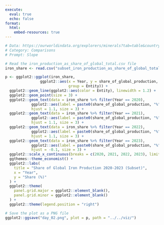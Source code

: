 ```yaml
---
execute:
  eval: true
  echo: false
format:
  html:
    embed-resources: true
---
```


```r
# Data: https://ourworldindata.org/explorers/minerals?tab=table&country=AUS~CHL~IND&Mineral=Iron&Metric=Production&Type=Smelter%2C+pig+iron&Share+of+global=true
# Category: Comparisons
# Prompt: Slope

# Read the iron_production_as_share_of_global_total.csv file
iron_share <- read.csv("subset_iron_production_as_share_of_global_total.csv", header = TRUE)

p <- ggplot2::ggplot(iron_share, 
                ggplot2::aes(x = Year, y = share_of_global_production,
                             group = Entity)) +
  ggplot2::geom_line(ggplot2::aes(color = Entity), linewidth = 1.2) +
  ggplot2::geom_point(size = 3) +
  ggplot2::geom_text(data = iron_share %>% filter(Year == 2020),
            ggplot2::aes(label = paste0(share_of_global_production, "%")),
            hjust = 1.1, size = 3) +
  ggplot2::geom_text(data = iron_share %>% filter(Year == 2021),
            ggplot2::aes(label = paste0(share_of_global_production, "%")),
            hjust = 1.1, size = 3) +
  ggplot2::geom_text(data = iron_share %>% filter(Year == 2022),
            ggplot2::aes(label = paste0(share_of_global_production, "%")),
            hjust = 1.1, size = 3) +
  ggplot2::geom_text(data = iron_share %>% filter(Year == 2023),
            ggplot2::aes(label = paste0(share_of_global_production, "%")),
            hjust = -0.1, size = 3) +
  ggplot2::scale_x_continuous(breaks = c(2020, 2021, 2022, 2023), limits = c(2019.5, 2023.5)) +
  ggthemes::theme_economist() +
  ggplot2::labs(
    title = "Share of Global Iron Production 2020-2023 (Subset)",
    x = "Year",
    y = "Share (%)"
  ) +
  ggplot2::theme(
    panel.grid.major = ggplot2::element_blank(),
    panel.grid.minor = ggplot2::element_blank()
  ) +
  ggplot2::theme(legend.position = "right")

# Save the plot as a PNG file
ggplot2::ggsave("day_02.png", plot = p, path = "../../viz/")

```
